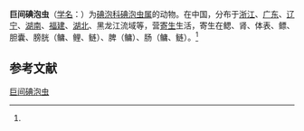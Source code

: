 {{Speciesbox
| name = 巨间碘泡虫
| status = 
| status_system = 
| image = 
| genus = Myxobolus
| species = abitus
| authority = (Li et Nie, 1973)<ref name='id9490'>{{cite web| url =http://www.bioinfo.cn/db05/BjdwSpecies.php?action=view&id=9490| title =巨间碘泡虫| work =《中国动物物种编目数据库》| publisher =中国科学院微生物研究所| author =中国科学院动物研究所| accessdate =2009-04-16| deadurl =yes| archiveurl =https://web.archive.org/web/20160305045612/http://www.bioinfo.cn/db05/BjdwSpecies.php?action=view&id=9490| archivedate =2016-03-05}}</ref>
}}

'''巨间碘泡虫'''（[[学名|学名]]：{{lang|la|''Myxobolus abitus''}}）为[[碘泡科|碘泡科]][[碘泡虫属|碘泡虫属]]的动物。在中国，分布于[[浙江|浙江]]、[[广东|广东]]、[[辽宁|辽宁]]、[[湖南|湖南]]、[[福建|福建]]、[[湖北|湖北]]、黑龙江流域等，营[[寄生|寄生]]生活，寄生在鳃、肾、体表、鳔、胆囊、膀胱（鳙、鲤、鲢）、脾（鳙）、肠（鳙、鲢）。<ref name='id9490'/>

== 参考文献 ==
{{reflist}}

{{Wikispecies|Myxobolus abitus}}
{{Taxonbar|from=Q11057971}}

[[Category:碘泡虫属|巨间碘泡虫]]


{{Cnidarian-stub}}